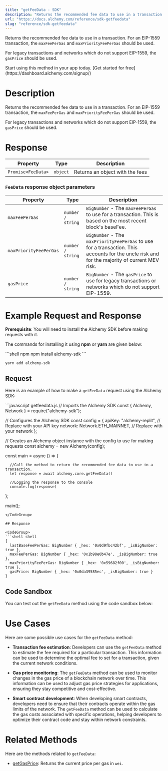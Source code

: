 ```yaml
---
title: "getFeeData - SDK"
description: "Returns the recommended fee data to use in a transaction. For an EIP-1559 transaction, the maxFeePerGas and maxPriorityFeePerGas should be used. For legacy transactions and networks which do not support EIP-1559, the gasPrice should be used."
url: "https://docs.alchemy.com/reference/sdk-getfeedata"
slug: "reference/sdk-getfeedata"
---
```


Returns the recommended fee data to use in a transaction. For an EIP-1559 transaction, the `maxFeePerGas` and `maxPriorityFeePerGas` should be used.

For legacy transactions and networks which do not support EIP-1559, the `gasPrice` should be used.

<Tip title="Don’t have an API key?" icon="star">
  Start using this method in your app today. [Get started for free](https://dashboard.alchemy.com/signup/)
</Tip>

# Description

Returns the recommended fee data to use in a transaction. For an EIP-1559 transaction, the `maxFeePerGas` and `maxPriorityFeePerGas` should be used.

For legacy transactions and networks which do not support EIP-1559, the `gasPrice` should be used.

# Response

| Property           | Type     | Description                     |
| ------------------ | -------- | ------------------------------- |
| `Promise<FeeData>` | `object` | Returns an object with the fees |

### `FeeData` response object parameters

| Property               | Type              | Description                                                                                                                                   |
| ---------------------- | ----------------- | --------------------------------------------------------------------------------------------------------------------------------------------- |
| `maxFeePerGas`         | `number / string` | `BigNumber` - The `maxFeePerGas` to use for a transaction. This is based on the most recent block's baseFee.                                  |
| `maxPriorityFeePerGas` | `number / string` | `BigNumber` - The `maxPriorityFeePerGas` to use for a transaction. This accounts for the uncle risk and for the majority of current MEV risk. |
| `gasPrice`             | `number / string` | `BigNumber` - The `gasPrice` to use for legacy transactions or networks which do not support EIP-1559.                                        |

# Example Request and Response

**Prerequisite**: You will need to install the Alchemy SDK before making requests with it.

The commands for installing it using **npm** or **yarn** are given below:

<CodeGroup>
  ```shell npm
  npm install alchemy-sdk
  ```

  ```shell yarn
  yarn add alchemy-sdk
  ```
</CodeGroup>

## Request

Here is an example of how to make a `getFeeData` request using the Alchemy SDK:

<CodeGroup>
  ```javascript getfeedata.js
  // Imports the Alchemy SDK
  const { Alchemy, Network } = require("alchemy-sdk");

  // Configures the Alchemy SDK
  const config = {
      apiKey: "alchemy-replit", // Replace with your API key
      network: Network.ETH_MAINNET, // Replace with your network
  };

  // Creates an Alchemy object instance with the config to use for making requests
  const alchemy = new Alchemy(config);

  const main = async () => {

      //Call the method to return the recommended fee data to use in a transaction.
      let response = await alchemy.core.getFeeData()

      //Logging the response to the console
      console.log(response)
  };

  main();
  ```
</CodeGroup>

## Response

<CodeGroup>
  ```shell shell
  {
    lastBaseFeePerGas: BigNumber { _hex: '0x0d9fbc42bf', _isBigNumber: true },
    maxFeePerGas: BigNumber { _hex: '0x1b98e0b47e', _isBigNumber: true },
    maxPriorityFeePerGas: BigNumber { _hex: '0x59682f00', _isBigNumber: true },
    gasPrice: BigNumber { _hex: '0x0da39585ec', _isBigNumber: true }
  }
  ```
</CodeGroup>

## Code Sandbox

You can test out the `getFeeData` method using the code sandbox below:

# Use Cases

Here are some possible use cases for the `getFeeData` method:

* **Transaction fee estimation**: Developers can use the `getFeeData` method to estimate the fee required for a particular transaction. This information can be used to determine the optimal fee to set for a transaction, given the current network conditions.

* **Gas price monitoring**: The `getFeeData` method can be used to monitor changes in the gas price of a blockchain network over time. This information can be used to adjust gas price strategies for applications, ensuring they stay competitive and cost-effective.

* **Smart contract development**: When developing smart contracts, developers need to ensure that their contracts operate within the gas limits of the network. The `getFeeData` method can be used to calculate the gas costs associated with specific operations, helping developers to optimize their contract code and stay within network constraints.

# Related Methods

Here are the methods related to `getFeeData`:

* [getGasPrice](/reference/getgasprice-sdk): Returns the current price per gas in `wei`.
